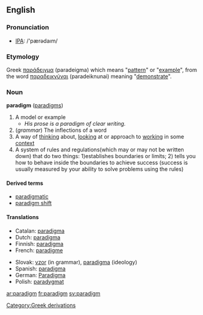 {{wikipedia}}
==English==
===Pronunciation===
*[[w:International Phonetic Alphabet|IPA]]: /'pær&#477;da&#305;m/
===Etymology===
Greek [[παράδειγμα]] (paradeigma) which means "[[pattern]]" or "[[example]]", from the word [[παραδεικνύναι]] (paradeiknunai) meaning "[[demonstrate]]".

===Noun===
'''paradigm''' ([[paradigms]])

# A model or example
#* ''His prose is a paradigm of clear writing.''
# (''grammar'') The inflections of a word
# A way of [[think]]ing about, [[look]]ing at or approach to [[work]]ing in some [[context]]
# A system of rules and regulations(which may or may not be written down) that do two things: 1)establishes boundaries or limits; 2) tells you how to behave inside the boundaries to achieve success (success is usually measured by your ability to solve problems using the rules)

====Derived terms====
*[[paradigmatic]]
*[[paradigm shift]]

====Translations====
{{top}}
*Catalan: [[paradigma]] {{m}}
*Dutch: [[paradigma]] {{n}}
*Finnish: [[paradigma]]
*French: [[paradigme]] {{m}}
{{mid}}
*Slovak: [[vzor]] {{m}} (in grammar), [[paradigma]] {{f}} (ideology)
*Spanish: [[paradigma]] {{m}}
*German: [[Paradigma]] {{n}}
*Polish: [[paradygmat]]
{{bottom}}

[[Category:Greek derivations]]

[[ar:paradigm]]
[[fr:paradigm]]
[[sv:paradigm]]